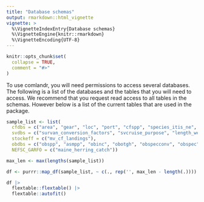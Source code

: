 ```yaml
---
title: "Database schemas"
output: rmarkdown::html_vignette
vignette: >
  %\VignetteIndexEntry{Database schemas}
  %\VignetteEngine{knitr::rmarkdown}
  %\VignetteEncoding{UTF-8}
---
```


```r
knitr::opts_chunk$set(
  collapse = TRUE,
  comment = "#>"
)
```


To use comlandr, you will need permissions to access several databases. The following is a list of the databases and the tables that you will need to access. We recommend that you request read access to all tables in the schemas. However below is a list of the current tables that are used in the package.

```r
sample_list <- list(
  cfdbs = c("area", "gear", "loc", "port", "cfspp", "species_itis_ne", "mstrvess"),
  svdbs = c("survan_conversion_factors", "svcruise_purpose", "length_weight_coefficients", "union_fscs_svbio", "union_fscs_svsta", "union_fscs_svcat", "union_fscs_svlen", "svdbs_cruises", "fscs_maturity_codes", "sex_codes","fscs_sex_codes", "svspecies_list", "svmstrata", "sv_vessel", "mstr_cruise"),
  stockeff = c("mv_cf_landings"),
  obdbs = c("obspp", "asmpp", "obinc", "obotgh", "obspecconv", "obspec"),
  NEFSC_GARFO = c("maine_herring_catch"))

max_len <- max(lengths(sample_list))

df <- purrr::map_df(sample_list, ~ c(., rep('', max_len - length(.))))

df |> 
  flextable::flextable() |> 
  flextable::autofit()

```


